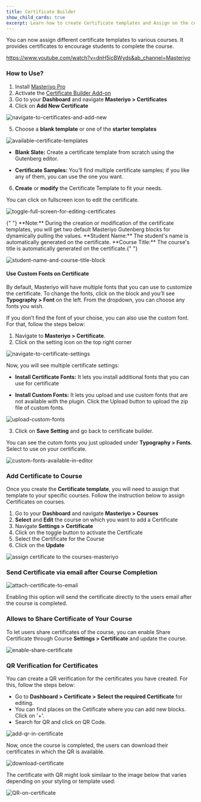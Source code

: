 ```yaml
---
title: Certificate Builder
show_child_cards: true
excerpt: Learn how to create Certificate templates and Assign on the courses. Provide certificates to encourage students to complete the course.
---
```


You can now assign different certificate templates to various courses. It provides certificates to encourage students to complete the course.

<Embed>https://www.youtube.com/watch?v=dnH5icBWyds&ab_channel=Masteriyo</Embed>

### How to Use?

1. Install [Masteriyo Pro](https://docs.masteriyo.com/getting-started/installation#installing-masteriyo-lms-pro-version)
2. Activate the [Certificate Builder Add-on](https://docs.masteriyo.com/getting-started/activate-masteriyo-addons)
3. Go to your **Dashboard** and navigate **Masteriyo > Certificates**
4. Click on **Add New Certificate**

![navigate-to-certificates-and-add-new](https://github.com/user-attachments/assets/5462876c-fc82-4edb-9dc4-113dd80d2d9e)


5. Choose a **blank template** or one of the **starter templates**

![available-certificate-templates](https://github.com/user-attachments/assets/6c576a2f-1249-4e91-9e25-b55c2efb2f8f)

  - **Blank Slate:** Create a certificate template from scratch using the Gutenberg editor.

  - **Certificate Samples:** You’ll find multiple certificate samples; if you like any of them, you can use the one you want. 

6. **Create** or **modify** the Certificate Template to fit your needs.    

You can click on fullscreen icon to edit the certificate. 

![toggle-full-screen-for-editing-certificates](https://github.com/user-attachments/assets/f85a057b-c878-4e31-b1f2-44a95d93f7fb)

<Callout>
  {" "} 
  **Note:** During the creation or modification of the certificate templates, you
  will get two default Masteriyo Gutenberg blocks for dynamically pulling the values.
  **Student Name:** The student's name is automatically generated on the certificate.
  **Course Title:** The course's title is automatically generated on the certificate.{" "}
</Callout>


![student-name-and-course-title-block](https://github.com/user-attachments/assets/a5ab5a26-bda7-43c9-9d79-be5ea13d794e)

#### Use Custom Fonts on Certificate

By default, Masteriyo will have multiple fonts that you can use to customize the certificate. To change the fonts, click on the block and you’ll see **Typography > Font** on the left. From the dropdown, you can choose any fonts you wish.   

If you don’t find the font of your choise, you can also use the custom font. For that, follow the steps below:  
  1. Navigate to **Masteriyo > Certificate**.  
  2. Click on the setting icon on the top right corner

![navigate-to-certificate-settings](https://github.com/user-attachments/assets/33b90a33-9efd-41cb-903f-d2cb636eca24)

Now, you will see multiple certificate settings:  

  - **Install Certificate Fonts:** It lets you install additional fonts that you can use for certificate  

  - **Install Custom Fonts:** It lets you upload and use custom fonts that are not available with the plugin. Click the Upload button to upload the zip file of custom fonts.   

![upload-custom-fonts](https://github.com/user-attachments/assets/d30177da-2be7-4435-a892-79fb69f014c2)

3. Click on **Save Setting** and go back to certificate builder.   

You can see the cutom fonts you just uploaded  under **Typography > Fonts**. Select to use on your certificate.

![custom-fonts-available-in-editor](https://github.com/user-attachments/assets/efef1fa0-1d52-40c3-b57d-57ad5290c1d1)

### Add Certificate to Course  

Once you create the **Certificate template**, you will need to assign that template to your specific courses. Follow the instruction below to assign Certificates on courses.

1. Go to your **Dashboard** and navigate **Masteriyo > Courses**
2. **Select** and **Edit** the course on which you want to add a Certificate
3. Navigate **Settings > Certificate**
4. Click on the toggle button to activate the Certificate
5. Select the Certificate for the Course
6. Click on the **Update**

![assign certificate to the courses-masteriyo](https://user-images.githubusercontent.com/24367265/193017309-05112f5a-755a-43f5-a117-43b08d28111b.png)

### Send Certificate via email after Course Completion

![attach-certificate-to-email](https://github.com/user-attachments/assets/def6b2c1-8303-4826-b33b-72b6c0bfdd02)


Enabling this option will send the certificate directly to the users email after the course is completed.

### Allows to Share Certificate of Your Course  

To let users share certificates of the course, you can enable Share Certificate through Course **Settings > Certificate** and update the course. 

![enable-share-certificate](https://github.com/user-attachments/assets/18525d77-ebda-4efd-8cec-f0a19f60c1b3)


### QR Verification for Certificates

You can create a QR verification for the certificates you have created. For this, follow the steps below:

- Go to **Dashboard > Certificate > Select the required Certificate** for editing.
- You can find places on the Cetificate where you can add new blocks. Click on '+'.
- Search for QR and click on QR Code.

![add-qr-in-certificate](https://github.com/Masteriyo/masteriyo-docs/assets/75772539/1f2693cc-332e-48a2-9416-75b0069e50bf)

Now, once the course is completed, the users can download their certificates in which the QR is available.

![download-certificate](https://github.com/Masteriyo/masteriyo-docs/assets/75772539/9d08c93b-851a-4e14-b21c-561d8c9d80ac)

The certificate with QR might look similaar to the image below that varies depending on your styling or template used:

![QR-on-certificate](https://github.com/Masteriyo/masteriyo-docs/assets/75772539/5d9ca442-e111-4f77-9634-40c74cc68ada)

